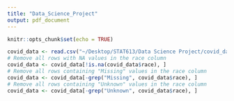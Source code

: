 ```yaml
---
title: "Data_Science_Project"
output: pdf_document
---
```


```r
knitr::opts_chunk$set(echo = TRUE)
```

```r
covid_data <- read.csv("~/Desktop/STAT613/Data Science Project/covid_data.csv")
# Remove all rows with NA values in the race column
covid_data <- covid_data[!is.na(covid_data$race), ]
# Remove all rows containing "Missing" values in the race column
covid_data <- covid_data[-grep("Missing", covid_data$race), ]
# Remove all rows containing "Unknown" values in the race column
covid_data <- covid_data[-grep("Unknown", covid_data$race), ]
```

